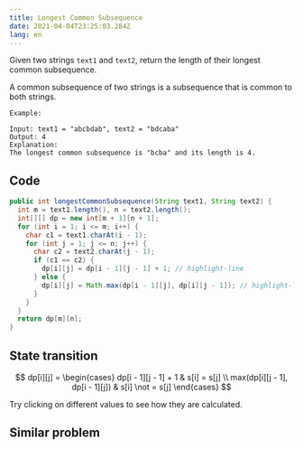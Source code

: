 ```yaml
---
title: Longest Common Subsequence
date: 2021-04-04T23:25:03.284Z
lang: en
---
```



<LeetCode id={1143} />

Given two strings `text1` and `text2`, return the length of their longest common subsequence.

A common subsequence of two strings is a subsequence that is common to both strings.

```shell
Example:

Input: text1 = "abcbdab", text2 = "bdcaba"
Output: 4
Explanation:
The longest common subsequence is "bcba" and its length is 4.
```

## Code

```java
public int longestCommonSubsequence(String text1, String text2) {
  int m = text1.length(), n = text2.length();
  int[][] dp = new int[m + 1][n + 1];
  for (int i = 1; i <= m; i++) {
    char c1 = text1.charAt(i - 1);
    for (int j = 1; j <= n; j++) {
      char c2 = text2.charAt(j - 1);
      if (c1 == c2) {
        dp[i][j] = dp[i - 1][j - 1] + 1; // highlight-line
      } else {
        dp[i][j] = Math.max(dp[i - 1][j], dp[i][j - 1]); // highlight-line
      }
    }
  }
  return dp[m][n];
}
```

## State transition

$$
dp[i][j] = \begin{cases}
dp[i - 1][j - 1] + 1            & s[i] = s[j]  \\
max(dp[i][j - 1], dp[i - 1][j]) & s[i] \not = s[j]
\end{cases}
$$


Try clicking on different values to see how they are calculated.

<LongestCommonSubsequence client:load />


## Similar problem

<LeetCode id={115} thisSite={true} />
